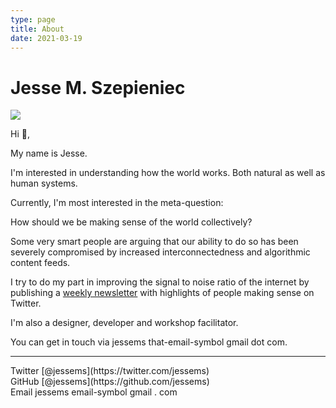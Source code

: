 ```yaml
---
type: page
title: About
date: 2021-03-19
---
```



# Jesse M. Szepieniec

<Image src="/images/tati_and_me.jpg" width={600} height={400}/>

Hi 👋,

My name is Jesse.

I'm interested in understanding how the world works. Both natural as well as human systems.

Currently, I'm most interested in the meta-question:

How should we be making sense of the world collectively?

Some very smart people are arguing that our ability to do so has been severely compromised by increased interconnectedness and algorithmic content feeds.

I try to do my part in improving the signal to noise ratio of the internet by publishing a [weekly newsletter](https://jessems.substack.com) with highlights of people making sense on Twitter.

I'm also a designer, developer and workshop facilitator.

You can get in touch via jessems that-email-symbol gmail dot com.

---

<div>
  Twitter [@jessems](https://twitter.com/jessems)
  <br />
  GitHub [@jessems](https://github.com/jessems)
  <br />
  Email jessems email-symbol gmail . com
</div>

